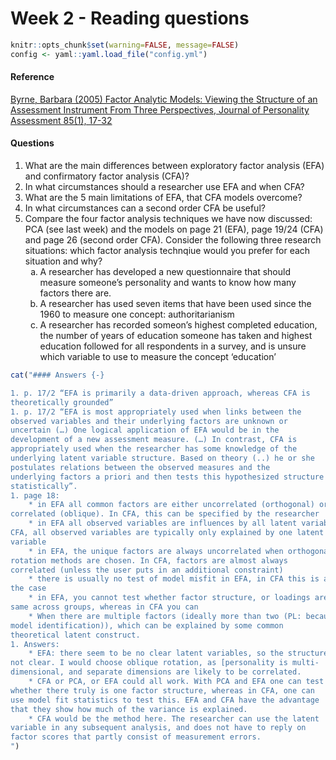 # Week 2 - Reading questions

```r
knitr::opts_chunk$set(warning=FALSE, message=FALSE)
config <- yaml::yaml.load_file("config.yml")
```

#### Reference {-}

[Byrne, Barbara (2005) Factor Analytic Models: Viewing the Structure of an 
Assessment Instrument From Three Perspectives, Journal of Personality 
Assessment 85(1), 17-32](https://www.tandfonline.com/doi/pdf/10.1207/s15327752jpa8501_02)

#### Questions {-}

1. What are the main differences between exploratory factor analysis 
(EFA) and confirmatory factor analysis (CFA)? 
1. In what circumstances should a researcher use EFA and when CFA? 
1. What are the 5 main limitations of EFA, that CFA models overcome? 
1. In what circumstances can a second order CFA be useful? 
1. Compare the four factor analysis techniques we have now discussed: 
PCA (see last week) and the models on page 21 (EFA), page 19/24 
(CFA) and page 26 (second order CFA). Consider the following three 
research situations: which factor analysis technqiue would you prefer 
for each situation and why? 
    a. A researcher has developed a new questionnaire that should 
measure someone’s personality and wants to know how many 
factors there are.
    b. A researcher has used seven items that have been used since 
the 1960 to measure one concept: authoritarianism 
    c. A researcher has recorded someon’s highest completed 
education, the number of years of education someone has taken 
and highest education followed for all respondents in a survey, 
and is unsure which variable to use to measure the concept 
‘education’

```r
cat("#### Answers {-}

1. p. 17/2 “EFA is primarily a data-driven approach, whereas CFA is 
theoretically grounded” 
1. p. 17/2 “EFA is most appropriately used when links between the 
observed variables and their underlying factors are unknown or 
uncertain (…) One logical application of EFA would be in the 
development of a new assessment measure. (…) In contrast, CFA is 
appropriately used when the researcher has some knowledge of the 
underlying latent variable structure. Based on theory (..) he or she 
postulates relations between the observed measures and the 
underlying factors a priori and then tests this hypothesized structure 
statistically”. 
1. page 18: 
    * in EFA all common factors are either uncorrelated (orthogonal) or 
correlated (oblique). In CFA, this can be specified by the researcher 
    * in EFA all observed variables are influences by all latent variables, in 
CFA, all observed variables are typically only explained by one latent 
variable 
    * in EFA, the unique factors are always uncorrelated when orthogonal 
rotation methods are chosen. In CFA, factors are almost always 
correlated (unless the user puts in an additional constraint) 
    * there is usually no test of model misfit in EFA, in CFA this is always 
the case 
    * in EFA, you cannot test whether factor structure, or loadings are the 
same across groups, whereas in CFA you can 
    * When there are multiple factors (ideally more than two (PL: because of 
model identification)), which can be explained by some common 
theoretical latent construct. 
1. Answers:
    * EFA: there seem to be no clear latent variables, so the structure is 
not clear. I would choose oblique rotation, as [personality is multi-
dimensional, and separate dimensions are likely to be correlated.  
    * CFA or PCA, or EFA could all work. With PCA and EFA one can test 
whether there truly is one factor structure, whereas in CFA, one can 
use model fit statistics to test this. EFA and CFA have the advantage 
that they show how much of the variance is explained.
    * CFA would be the method here. The researcher can use the latent 
variable in any subsequent analysis, and does not have to reply on 
factor scores that partly consist of measurement errors.  
")
```
